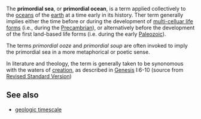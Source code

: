 The '''primordial sea''', or '''primordial ocean''', is a term applied collectively to the [[ocean|oceans]] of the [[earth]] at a time early in its history. Ther term generally implies either the time before or during the development of [[Metazoa|multi-celluar life forms]] (i.e., during the [[Precambrian]]), or alternatively before the development of the first land-based life forms (i.e. during the early [[Paleozoic]]).

The terms ''primordial ooze'' and ''primordial soup'' are often invoked to imply the primordial sea in a more metaphorical or poetic sense.

In literature and theology, the term is generally taken to be synonomous with the waters of [[creation]], as described in [[Genesis]] I:6-10 (source from [http://wyllie.lib.virginia.edu:8086/perl/toccer-new?id=RsvGene.sgm&images=images/modeng&data=/texts/english/modeng/parsed&tag=public&part=01&division=div1 Revised Standard Version])

==See also==
*[[geologic timescale]]